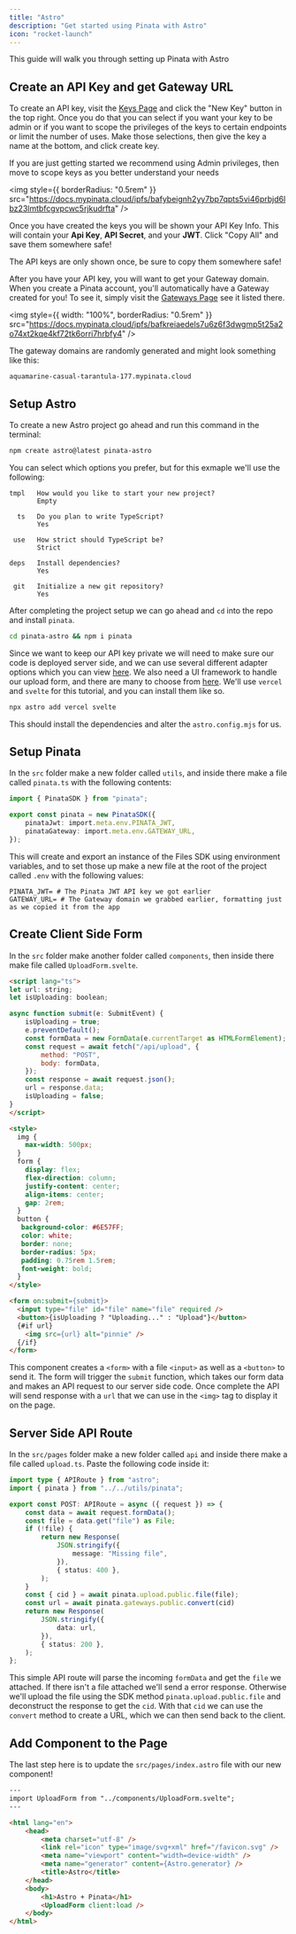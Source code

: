 ```yaml
---
title: "Astro"
description: "Get started using Pinata with Astro"
icon: "rocket-launch"
---
```


This guide will walk you through setting up Pinata with Astro

## Create an API Key and get Gateway URL

To create an API key, visit the [Keys Page](https://app.pinata.cloud/developers/keys) and click the "New Key" button in the top right. Once you do that you can select if you want your key to be admin or if you want to scope the privileges of the keys to certain endpoints or limit the number of uses. Make those selections, then give the key a name at the bottom, and click create key.

<Note>
  If you are just getting started we recommend using Admin privileges, then move
  to scope keys as you better understand your needs
</Note>

<img
  style={{ borderRadius: "0.5rem" }}
  src="https://docs.mypinata.cloud/ipfs/bafybeignh2yy7bp7qpts5vi46prbjd6lbz23lmtbfcgvpcwc5rjkudrfta"
/>

Once you have created the keys you will be shown your API Key Info. This will contain your **Api Key**, **API Secret**, and your **JWT**. Click "Copy All" and save them somewhere safe!

<Note>
  The API keys are only shown once, be sure to copy them somewhere safe!
</Note>

After you have your API key, you will want to get your Gateway domain. When you create a Pinata account, you'll automatically have a Gateway created for you! To see it, simply visit the [Gateways Page](https://app.pinata.cloud/gateway) see it listed there.

<img
  style={{ width: "100%", borderRadius: "0.5rem" }}
  src="https://docs.mypinata.cloud/ipfs/bafkreiaedels7u6z6f3dwgmp5t25a2o74xt2kqe4kf72tk6orri7hrbfy4"
/>

The gateway domains are randomly generated and might look something like this:

```
aquamarine-casual-tarantula-177.mypinata.cloud
```

## Setup Astro

To create a new Astro project go ahead and run this command in the terminal:

```bash
npm create astro@latest pinata-astro
```

You can select which options you prefer, but for this exmaple we'll use the following:

```
tmpl   How would you like to start your new project?
       Empty

  ts   Do you plan to write TypeScript?
       Yes

 use   How strict should TypeScript be?
       Strict

deps   Install dependencies?
       Yes

 git   Initialize a new git repository?
       Yes
```

After completing the project setup we can go ahead and `cd` into the repo and install `pinata`.

```bash
cd pinata-astro && npm i pinata
```

Since we want to keep our API key private we will need to make sure our code is deployed server side, and we can use several different adapter options which you can view [here](https://docs.astro.build/en/guides/server-side-rendering/). We also need a UI framework to handle our upload form, and there are many to choose from [here](https://docs.astro.build/en/guides/framework-components/). We'll use `vercel` and `svelte` for this tutorial, and you can install them like so.

```bash
npx astro add vercel svelte
```

This should install the dependencies and alter the `astro.config.mjs` for us.

## Setup Pinata

In the `src` folder make a new folder called `utils`, and inside there make a file called `pinata.ts` with the following contents:

```typescript src/utils/pinata.ts
import { PinataSDK } from "pinata";

export const pinata = new PinataSDK({
	pinataJwt: import.meta.env.PINATA_JWT,
	pinataGateway: import.meta.env.GATEWAY_URL,
});
```

This will create and export an instance of the Files SDK using environment variables, and to set those up make a new file at the root of the project called `.env` with the following values:

```
PINATA_JWT= # The Pinata JWT API key we got earlier
GATEWAY_URL= # The Gateway domain we grabbed earlier, formatting just as we copied it from the app
```

## Create Client Side Form

In the `src` folder make another folder called `components`, then inside there make file called `UploadForm.svelte`.

```html src/components/UploadForm.svelte
<script lang="ts">
let url: string;
let isUploading: boolean;

async function submit(e: SubmitEvent) {
	isUploading = true;
	e.preventDefault();
	const formData = new FormData(e.currentTarget as HTMLFormElement);
	const request = await fetch("/api/upload", {
		method: "POST",
		body: formData,
	});
	const response = await request.json();
	url = response.data;
	isUploading = false;
}
</script>

<style>
  img {
    max-width: 500px;
  }
  form {
    display: flex;
    flex-direction: column;
    justify-content: center;
    align-items: center;
    gap: 2rem;
  }
  button {
   background-color: #6E57FF;
   color: white;
   border: none;
   border-radius: 5px;
   padding: 0.75rem 1.5rem;
   font-weight: bold;
  }
</style>

<form on:submit={submit}>
  <input type="file" id="file" name="file" required />
  <button>{isUploading ? "Uploading..." : "Upload"}</button>
  {#if url}
    <img src={url} alt="pinnie" />
  {/if}
</form>
```

This component creates a `<form>` with a file `<input>` as well as a `<button>` to send it. The form will trigger the `submit` function, which takes our form data and makes an API request to our server side code. Once complete the API will send response with a `url` that we can use in the `<img>` tag to display it on the page.

## Server Side API Route

In the `src/pages` folder make a new folder called `api` and inside there make a file called `upload.ts`. Paste the following code inside it:

```typescript
import type { APIRoute } from "astro";
import { pinata } from "../../utils/pinata";

export const POST: APIRoute = async ({ request }) => {
	const data = await request.formData();
	const file = data.get("file") as File;
	if (!file) {
		return new Response(
			JSON.stringify({
				message: "Missing file",
			}),
			{ status: 400 },
		);
	}
	const { cid } = await pinata.upload.public.file(file);
	const url = await pinata.gateways.public.convert(cid)
	return new Response(
		JSON.stringify({
			data: url,
		}),
		{ status: 200 },
	);
};
```

This simple API route will parse the incoming `formData` and get the `file` we attached. If there isn't a file attached we'll send a error response. Otherwise we'll upload the file using the SDK method `pinata.upload.public.file` and deconstruct the response to get the `cid`. With that `cid` we can use the `convert` method to create a URL, which we can then send back to the client.

## Add Component to the Page

The last step here is to update the `src/pages/index.astro` file with our new component!

```html src/pages/index.astro
---
import UploadForm from "../components/UploadForm.svelte";
---

<html lang="en">
	<head>
		<meta charset="utf-8" />
		<link rel="icon" type="image/svg+xml" href="/favicon.svg" />
		<meta name="viewport" content="width=device-width" />
		<meta name="generator" content={Astro.generator} />
		<title>Astro</title>
	</head>
	<body>
		<h1>Astro + Pinata</h1>
		<UploadForm client:load />
	</body>
</html>
```
